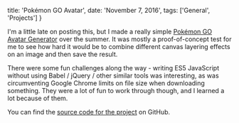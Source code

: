   title: 'Pokémon GO Avatar',
  date: 'November 7, 2016',
  tags: ['General', 'Projects']
}

I'm a little late on posting this, but I made a really simple [Pokémon GO Avatar Generator](/pokemon) over the summer. It was mostly a proof-of-concept test for me to see how hard it would be to combine different canvas layering effects on an image and then save the result.

There were some fun challenges along the way - writing ES5 JavaScript without using Babel / jQuery / other similar tools was interesting, as was circumventing Google Chrome limits on file size when downloading something. They were a lot of fun to work through though, and I learned a lot because of them.

You can find the [source code for the project](https://github.com/IanMitchell/ianmitchell.io/tree/master/projects/pokemon) on GitHub.


